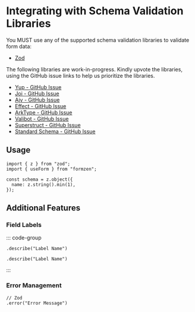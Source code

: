 
# Integrating with Schema Validation Libraries

You MUST use any of the supported schema validation libraries to validate form data:

- [Zod](https://zod.dev/)

The following libraries are work-in-progress. Kindly upvote the libraries, using the GitHub issue links to help us prioritize the libraries.

- [Yup - GitHub Issue](https://github.com/AdiyaBorkar/abstract-forms/issues/1)
- [Joi - GitHub Issue](https://github.com/AdiyaBorkar/abstract-forms/issues/1)
- [Ajv - GitHub Issue](https://github.com/AdiyaBorkar/abstract-forms/issues/1)
- [Effect - GitHub Issue](https://github.com/AdiyaBorkar/abstract-forms/issues/1)
- [ArkType - GitHub Issue](https://github.com/AdiyaBorkar/abstract-forms/issues/1)
- [Valibot - GitHub Issue](https://github.com/AdiyaBorkar/abstract-forms/issues/1)
- [Superstruct - GitHub Issue](https://github.com/AdiyaBorkar/abstract-forms/issues/1)
- [Standard Schema - GitHub Issue](https://github.com/AdiyaBorkar/abstract-forms/issues/1)

## Usage

```tsx
import { z } from "zod";
import { useForm } from "formzen";

const schema = z.object({
  name: z.string().min(1),
});
```

## Additional Features

### Field Labels

::: code-group

```tsx [zod]
.describe("Label Name")
```

```tsx [yup]
.describe("Label Name")
```

:::

### Error Management

```tsx
// Zod
.error("Error Message")
```

